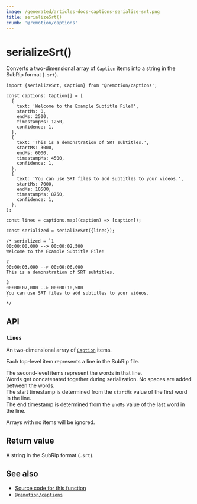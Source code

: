 ```yaml
---
image: /generated/articles-docs-captions-serialize-srt.png
title: serializeSrt()
crumb: '@remotion/captions'
---
```


# serializeSrt()<AvailableFrom v="4.0.216"/>

Converts a two-dimensional array of [`Caption`](/docs/captions/caption) items into a string in the SubRip format (`.srt`).

```tsx twoslash title="Example usage"
import {serializeSrt, Caption} from '@remotion/captions';

const captions: Caption[] = [
  {
    text: 'Welcome to the Example Subtitle File!',
    startMs: 0,
    endMs: 2500,
    timestampMs: 1250,
    confidence: 1,
  },
  {
    text: 'This is a demonstration of SRT subtitles.',
    startMs: 3000,
    endMs: 6000,
    timestampMs: 4500,
    confidence: 1,
  },
  {
    text: 'You can use SRT files to add subtitles to your videos.',
    startMs: 7000,
    endMs: 10500,
    timestampMs: 8750,
    confidence: 1,
  },
];

const lines = captions.map((caption) => [caption]);

const serialized = serializeSrt({lines});

/* serialized = `1
00:00:00,000 --> 00:00:02,500
Welcome to the Example Subtitle File!

2
00:00:03,000 --> 00:00:06,000
This is a demonstration of SRT subtitles.

3
00:00:07,000 --> 00:00:10,500
You can use SRT files to add subtitles to your videos.
`
*/
```

## API

### `lines`

An two-dimensional array of [`Caption`](/docs/captions/caption) items.

Each top-level item represents a line in the SubRip file.

The second-level items represent the words in that line.  
Words get concatenated together during serialization. No spaces are added between the words.  
The start timestamp is determined from the `startMs` value of the first word in the line.  
The end timestamp is determined from the `endMs` value of the last word in the line.

Arrays with no items will be ignored.

## Return value

A string in the SubRip format (`.srt`).

## See also

- [Source code for this function](https://github.com/remotion-dev/remotion/blob/main/packages/captions/src/serialize-srt.ts)
- [`@remotion/captions`](/docs/captions)
